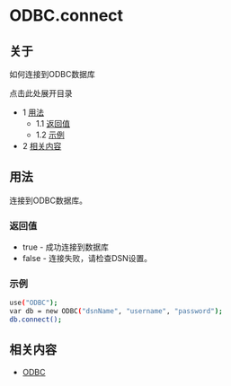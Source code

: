 # ODBC.connect 

 

## 关于

如何连接到ODBC数据库

点击此处展开目录

* 1 [用法](#usage)  
   * 1.1 [返回值](#return-value)  
   * 1.2 [示例](#example)
* 2 [相关内容](#see-also)

## 用法

连接到ODBC数据库。

### 返回值

* true - 成功连接到数据库
* false - 连接失败，请检查DSN设置。

### 示例

```bash
use("ODBC");
var db = new ODBC("dsnName", "username", "password");
db.connect();
```

## 相关内容

* [ODBC](./ODBC_13173465.mdx#odbc)